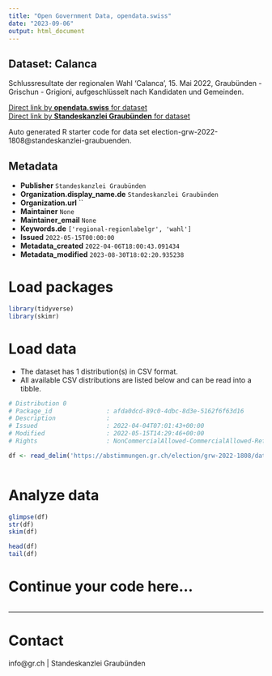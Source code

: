 ```yaml
---
title: "Open Government Data, opendata.swiss"
date: "2023-09-06"
output: html_document
---
```


## Dataset: Calanca

Schlussresultate der regionalen Wahl 'Calanca', 15. Mai 2022, Graubünden - Grischun - Grigioni, aufgeschlüsselt nach Kandidaten und Gemeinden.

[Direct link by **opendata.swiss** for dataset](https://opendata.swiss/de/dataset/calanca)<br>
[Direct link by **Standeskanzlei Graubünden** for dataset](https://abstimmungen.gr.ch/election/grw-2022-1808/data)

Auto generated R starter code for data set election-grw-2022-1808@standeskanzlei-graubuenden.

## Metadata

- **Publisher** `Standeskanzlei Graubünden`
- **Organization.display_name.de** `Standeskanzlei Graubünden`
- **Organization.url** ``
- **Maintainer** `None`
- **Maintainer_email** `None`
- **Keywords.de** `['regional-regionlabelgr', 'wahl']`
- **Issued** `2022-05-15T00:00:00`
- **Metadata_created** `2022-04-06T18:00:43.091434`
- **Metadata_modified** `2023-08-30T18:02:20.935238`


# Load packages

```r

library(tidyverse)
library(skimr)

```

# Load data

-   The dataset has 1 distribution(s) in CSV format.
-   All available CSV distributions are listed below and can be read into a tibble.

```r

# Distribution 0
# Package_id               : afda0dcd-89c0-4dbc-8d3e-5162f6f63d16
# Description              : 
# Issued                   : 2022-04-04T07:01:43+00:00
# Modified                 : 2022-05-15T14:29:46+00:00
# Rights                   : NonCommercialAllowed-CommercialAllowed-ReferenceRequired

df <- read_delim('https://abstimmungen.gr.ch/election/grw-2022-1808/data-csv')



```

# Analyze data

```r

glimpse(df)
str(df)
skim(df)

head(df)
tail(df)

```

# Continue your code here...

```r

```

------------------------------------------------------------------------

# Contact

info@gr.ch | Standeskanzlei Graubünden

